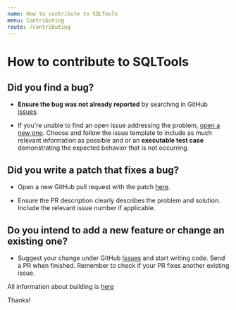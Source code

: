 ```yaml
---
name: How to contribute to SQLTools
menu: Contributing
route: /contributing
---
```


# How to contribute to SQLTools

## **Did you find a bug?**

* **Ensure the bug was not already reported** by searching in GitHub [issues](https://github.com/mtxr/vscode-sqltools/issues).

* If you're unable to find an open issue addressing the problem, [open a new one](https://github.com/mtxr/vscode-sqltools/issues/new?assignees=&labels=triage&template=bug_report.md&title=). Choose and follow the issue template to include as much relevant information as possible and or an **executable test case** demonstrating the expected behavior that is not occurring.

## **Did you write a patch that fixes a bug?**

* Open a new GitHub pull request with the patch [here](https://github.com/mtxr/vscode-sqltools/compare).

* Ensure the PR description clearly describes the problem and solution. Include the relevant issue number if applicable.

## **Do you intend to add a new feature or change an existing one?**

* Suggest your change under GitHub [Issues](https://github.com/mtxr/vscode-sqltools/issues) and start writing code. Send a PR when finished. Remember to check if your PR fixes another existing issue.

All information about building is [here](contributing/building)


Thanks!
